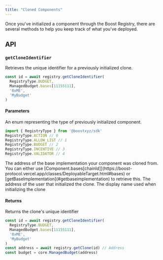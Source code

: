 ```yaml
---
title: "Cloned Components"
---
```



<SDKDisclaimer />

Once you've initialized a component through the Boost Registry, there are several methods to help you keep track of what you've deployed.

## API

### `getCloneIdentifier`

Retrieves the unique identifier for a previously initialized clone.

```ts
const id = await registry.getCloneIdentifier(
  RegistryType.BUDGET,
  ManagedBudget.bases[11155111],
  '0xME',
  'MyBudget'
)
```

#### Parameters

<ParamField path="registryType" type="RegistryType" required>
An enum representing the type of previously initialized component.

```ts
import { RegistryType } from '@boostxyz/sdk'
RegistryType.ACTION // 0
RegistryType.ALLOW_LIST // 1
RegistryType.BUDGET // 2
RegistryType.INCENTIVE // 3
RegistryType.VALIDATOR // 4
```
</ParamField>

<ParamField path="base" type="Address" required>
  The address of the base implementation your component was cloned from. You can either use [Component.bases[chainId]](https://boost-protocol.vercel.app/classes/DeployableTarget.html#bases) or [getBaseImplementation](#getbaseimplementation) to retrieve this.
</ParamField>

<ParamField path="deployer" type="Address" required>
  The address of the user that initialized the clone.
</ParamField>

<ParamField path="displayName" type="string" required>
  The display name used when initializing the clone
</ParamField>

<ReadParams />

#### Returns

<ResponseField name="id" type="Promise<Hex>" required>
  Returns the clone's unique identifier

```ts
const id = await registry.getCloneIdentifier(
  RegistryType.BUDGET,
  ManagedBudget.bases[11155111],
  '0xME',
  'MyBudget'
)
const address = await registry.getClone(id) // Address
const budget = core.ManagedBudget(address)
```
</ResponseField>
